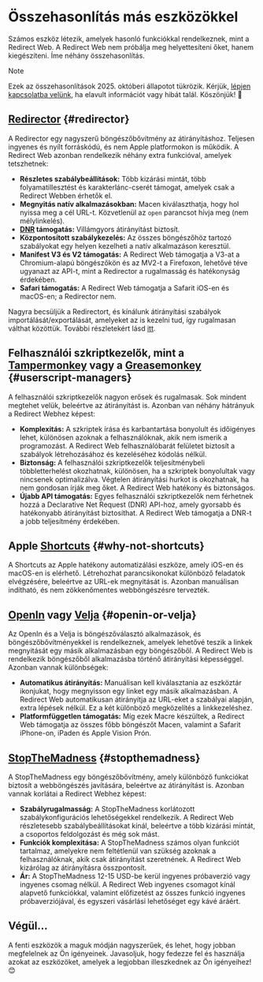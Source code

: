 # Összehasonlítás más eszközökkel

Számos eszköz létezik, amelyek hasonló funkciókkal rendelkeznek, mint a Redirect Web. A Redirect Web nem próbálja meg helyettesíteni őket, hanem kiegészíteni. Íme néhány összehasonlítás.

> [!NOTE]
> Ezek az összehasonlítások 2025. októberi állapotot tükrözik. Kérjük, [lépjen kapcsolatba velünk](/contact-us), ha elavult információt vagy hibát talál. Köszönjük! 🙏

## [Redirector](https://github.com/einaregilsson/Redirector) {#redirector}

A Redirector egy nagyszerű böngészőbővítmény az átirányításhoz. Teljesen ingyenes és nyílt forráskódú, és nem Apple platformokon is működik. A Redirect Web azonban rendelkezik néhány extra funkcióval, amelyek tetszhetnek:

* **Részletes szabálybeállítások:** Több kizárási mintát, több folyamatillesztést és karakterlánc-cserét támogat, amelyek csak a Redirect Webben érhetők el.
* **Megnyitás natív alkalmazásokban:** Macen kiválaszthatja, hogy hol nyissa meg a cél URL-t. Közvetlenül az `open` parancsot hívja meg (nem mélylinkelés).
* **[DNR](https://blog.mozilla.org/addons/2023/05/17/declarativenetrequest-available-in-firefox/) támogatás:** Villámgyors átirányítást biztosít.
* **Központosított szabálykezelés:** Az összes böngészőhöz tartozó szabályokat egy helyen kezelheti a natív alkalmazáson keresztül.
* **Manifest V3 és V2 támogatás:** A Redirect Web támogatja a V3-at a Chromium-alapú böngészőkön és az MV2-t a Firefoxon, lehetővé téve ugyanazt az API-t, mint a Redirector a rugalmasság és hatékonyság érdekében.
* **Safari támogatás:** A Redirect Web támogatja a Safarit iOS-en és macOS-en; a Redirector nem.

Nagyra becsüljük a Redirectort, és kínálunk átirányítási szabályok importálását/exportálását, amelyeket az is kezelni tud, így rugalmasan válthat közöttük. További részletekért lásd [itt](/export-or-import-rules).

## Felhasználói szkriptkezelők, mint a [Tampermonkey](https://www.tampermonkey.net/) vagy a [Greasemonkey](https://www.greasespot.net/) {#userscript-managers}

A felhasználói szkriptkezelők nagyon erősek és rugalmasak. Sok mindent megtehet velük, beleértve az átirányítást is. Azonban van néhány hátrányuk a Redirect Webhez képest:

* **Komplexitás:** A szkriptek írása és karbantartása bonyolult és időigényes lehet, különösen azoknak a felhasználóknak, akik nem ismerik a programozást. A Redirect Web felhasználóbarát felületet biztosít a szabályok létrehozásához és kezeléséhez kódolás nélkül.
* **Biztonság:** A felhasználói szkriptkezelők teljesítménybeli többletterhelést okozhatnak, különösen, ha a szkriptek bonyolultak vagy nincsenek optimalizálva. Végtelen átirányítási hurkot is okozhatnak, ha nem gondosan írják meg őket. A Redirect Web hatékony és biztonságos.
* **Újabb API támogatás:** Egyes felhasználói szkriptkezelők nem férhetnek hozzá a Declarative Net Request (DNR) API-hoz, amely gyorsabb és hatékonyabb átirányítást biztosíthat. A Redirect Web támogatja a DNR-t a jobb teljesítmény érdekében.

## Apple [Shortcuts](https://support.apple.com/guide/shortcuts/welcome/ios) {#why-not-shortcuts}

A Shortcuts az Apple hatékony automatizálási eszköze, amely iOS-en és macOS-en is elérhető. Létrehozhat parancsikonokat különböző feladatok elvégzésére, beleértve az URL-ek megnyitását is. Azonban manuálisan indítható, és nem zökkenőmentes webböngészésre tervezték.

## [OpenIn](https://loshadki.app/openin4/) vagy [Velja](https://sindresorhus.com/velja) {#openin-or-velja}

Az OpenIn és a Velja is böngészőválasztó alkalmazások, és böngészőbővítményekkel is rendelkeznek, amelyek lehetővé teszik a linkek megnyitását egy másik alkalmazásban egy böngészőből. A Redirect Web is rendelkezik böngészőből alkalmazásba történő átirányítási képességgel. Azonban vannak különbségek:

* **Automatikus átirányítás:** Manuálisan kell kiválasztania az eszköztár ikonjukat, hogy megnyisson egy linket egy másik alkalmazásban. A Redirect Web automatikusan átirányítja az URL-eket a szabályai alapján, extra lépések nélkül. Ez a két különböző megközelítés a linkkezeléshez.
* **Platformfüggetlen támogatás:** Míg ezek Macre készültek, a Redirect Web támogatja az összes főbb böngészőt Macen, valamint a Safarit iPhone-on, iPaden és Apple Vision Prón.

## [StopTheMadness](https://www.stopthemadness.com/) {#stopthemadness}

A StopTheMadness egy böngészőbővítmény, amely különböző funkciókat biztosít a webböngészés javítására, beleértve az átirányítást is. Azonban vannak korlátai a Redirect Webhez képest:

* **Szabályrugalmasság:** A StopTheMadness korlátozott szabálykonfigurációs lehetőségekkel rendelkezik. A Redirect Web részletesebb szabálybeállításokat kínál, beleértve a több kizárási mintát, a csoportos feldolgozást és még sok mást.
* **Funkciók komplexitása:** A StopTheMadness számos olyan funkciót tartalmaz, amelyekre nem feltétlenül van szükség azoknak a felhasználóknak, akik csak átirányítást szeretnének. A Redirect Web kizárólag az átirányításra összpontosít.
* **Ár:** A StopTheMadness 12-15 USD-be kerül ingyenes próbaverzió vagy ingyenes csomag nélkül. A Redirect Web ingyenes csomagot kínál alapvető funkciókkal, valamint előfizetést az összes funkció ingyenes próbaverziójával, és egyszeri vásárlási lehetőséget egy kávé áráért.

## Végül...

A fenti eszközök a maguk módján nagyszerűek, és lehet, hogy jobban megfelelnek az Ön igényeinek. Javasoljuk, hogy fedezze fel és használja azokat az eszközöket, amelyek a legjobban illeszkednek az Ön igényeihez! 😊